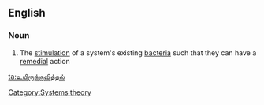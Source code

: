 ==English==

===Noun===
{{wikipedia}}
{{en-noun}}

#{{biology}} The [[stimulation]] of a system's existing [[bacteria]] such that they can have a [[remedial]] action

[[Category:Systems theory]]

[[ta:உயிரூக்குவித்தல்]]